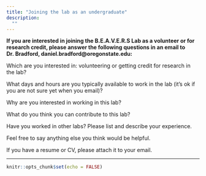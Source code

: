 ```yaml
---
title: "Joining the lab as an undergraduate"
description: 
  ""
---
```


**If you are interested in joining the B.E.A.V.E.R.S Lab as a volunteer or for research credit, please answer the following questions in an email to Dr. Bradford, daniel.bradford@oregonstate.edu:**   

Which are you interested in: volunteering or getting credit for research in the lab?  

What days and hours are you typically available to work in the lab (it's ok if you are not sure yet when you email)?  

Why are you interested in working in this lab?  

What do you think you can contribute to this lab?  

Have you worked in other labs? Please list and describe your experience.  

Feel free to say anything else you think would be helpful.  

If you have a resume or CV, please attach it to your email.  

---

```r
knitr::opts_chunk$set(echo = FALSE)
```

